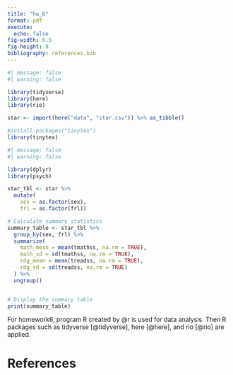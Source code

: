 ```yaml
---
title: "hw_6"
format: pdf
execute: 
  echo: false
fig-width: 6.5
fig-height: 8
bibliography: references.bib 
---
```


```r
#| message: false
#| warning: false

library(tidyverse)
library(here)
library(rio)

star <- import(here("data", "star.csv")) %>% as_tibble()
```


```r
#install.packages("tinytex")
library(tinytex)
```


```r
#| message: false
#| warning: false

library(dplyr)
library(psych)

star_tbl <- star %>%
  mutate(
    sex = as.factor(sex),
    frl = as.factor(frl))

# Calculate summary statistics
summary_table <- star_tbl %>%
  group_by(sex, frl) %>%
  summarize(
    math_mean = mean(tmathss, na.rm = TRUE),
    math_sd = sd(tmathss, na.rm = TRUE),
    rdg_mean = mean(treadss, na.rm = TRUE),
    rdg_sd = sd(treadss, na.rm = TRUE)
  ) %>%
  ungroup()


# Display the summary table
print(summary_table)
```


For homework6, program R created by @r is used for data analysis. Then R packages such as tidyverse [@tidyverse], here [@here], and rio [@rio] are applied.

\newpage
# References